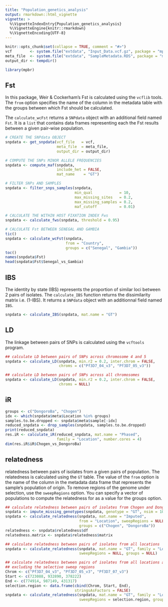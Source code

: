 ```yaml
---
title: "Population_genetics_analysis"
output: rmarkdown::html_vignette
vignette: >
  %\VignetteIndexEntry{Population_genetics_analysis}
  %\VignetteEngine{knitr::rmarkdown}
  %\VignetteEncoding{UTF-8}
---
```


```r
knitr::opts_chunk$set(collapse = TRUE, comment = "#>")
vcf        <- system.file("extdata", "Input_Data.vcf.gz", package = "mpbr")
meta_file  <- system.file("extdata", "SampleMetadata.RDS", package = "mpbr")
output_dir <- tempdir()
```

```r
library(mpbr)
```

## Fst

In this package, Weir & Cockerham's Fst is calculated using the `vcflib` tools.   
The `from` option specifies the name of the column in the metadata table with the groups between which Fst should be calculated.

The `calculate_wcFst` returns a `SNPdata` object with an additional field named `Fst`. It is a `list` that contains data frames representing each the Fst results between a given pair-wise population. 

```r
# CREATE THE SNPdata OBJECT
snpdata <- get_snpdata(vcf_file   = vcf,
                       meta_file  = meta_file,
                       output_dir = output_dir)

# COMPUTE THE SNPs MINOR ALLELE FREQUENCIES
snpdata <- compute_maf(snpdata,
                       include_het = FALSE,
                       mat_name    = "GT")

# FILTER SNPs AND SAMPLES
snpdata <- filter_snps_samples(snpdata,
                               min_qual            = 10,
                               max_missing_sites   = 0.2,
                               max_missing_samples = 0.2,
                               maf_cutoff          = 0.01)

# CALCULATE THE WITHIN HOST FIXATION INDEX Fws
snpdata <- calculate_fws(snpdata, threshold = 0.95)

# CALCULATE Fst BETWEEN SENEGAL AND GAMBIA
tic()
snpdata <- calculate_wcFst(snpdata,
                           from = "Country",
                           groups = c("Senegal", "Gambia"))
toc()
names(snpdata$Fst)
head(snpdata$Fst$Senegal_vs_Gambia)
```

## IBS 

The identity by state (IBS) represents the proportion of similar loci between 2 pairs of isolates. The `calculate_IBS` function returns the dissimilarity matrix i.e. (1-IBS). It returns a `SNPdata` object with an additionnal field named `IBS`. 

```r
snpdata <- calculate_IBS(snpdata, mat.name = "GT")
```

## LD   

The linkage between pairs of SNPs is calculated using the `vcftools` program.

```r
## calculate LD between pairs of SNPs across chromosome 4 and 5
snpdata <- calculate_LD(snpdata, min.r2 = 0.2, inter.chrom = FALSE,
                        chroms = c("Pf3D7_04_v3", "Pf3D7_05_v3"))

## calculate LD between pairs of SNPs across all chromosomes
snpdata <- calculate_LD(snpdata, min.r2 = 0.2, inter.chrom = FALSE,
                        chroms = NULL)
```

## iR

```r
groups <- c("DongoroBa", "Chogen")
idx <- which(snpdata$meta$Location %in% groups)
samples.to.be.dropped <- snpdata$meta$sample[-idx]
reduced_snpdata <- drop_samples(snpdata, samples.to.be.dropped)
print(reduced_snpdata)
res.iR <- calculate_iR(reduced_snpdata, mat.name = "Phased",
                       family = "Location", number.cores = 4)
dim(res.iR$iR$Chogen_vs_DongoroBa)
```

## relatedness

relatedness between pairs of isolates from a given pairs of population. The relatedness is calculated using the `GT` table. The value of the `from` option is the name of the column in the metadata data frame that represents the sample's population of origin. To remove regions of the genome under selection, use the `sweepRegions` option. You can specify a vector of populations to compute the relatedness for as a value for the groups option.  

```r
## calculate relatedness between pairs of isolates from Chogen and DongoroBa
snpdata <- impute_missing_genotypes(snpdata, genotype = "GT", nsim = 10)
snpdata <- calculate_relatedness(snpdata, mat.name = "Imputed",
                                 from = "Location", sweepRegions = NULL,
                                 groups = c("Chogen", "DongoroBa"))
relatedness <- snpdata$relatedness$df
relatedness.matrix <- snpdata$relatedness$matrix

## calculate relatedness between pairs of isolates from all locations
snpdata <- calculate_relatedness(snpdata, mat.name = "GT", family = "Location",
                                 sweepRegions = NULL, groups = NULL)

## calculate relatedness between pairs of isolates from all locations after
## excluding the selective sweep regions
Chrom <- c("Pf3D7_04_v3", "Pf3D7_05_v3", "Pf3D7_07_v3")
Start <- c(723088, 932890, 378222)
End <- c(774914, 987149, 431317)
selection.region <- data.frame(cbind(Chrom, Start, End),
                               stringsAsFactors = FALSE)
snpdata <- calculate_relatedness(snpdata, mat.name = "GT", family = "Location",
                                 sweepRegions = selection.region, groups = NULL)
```
